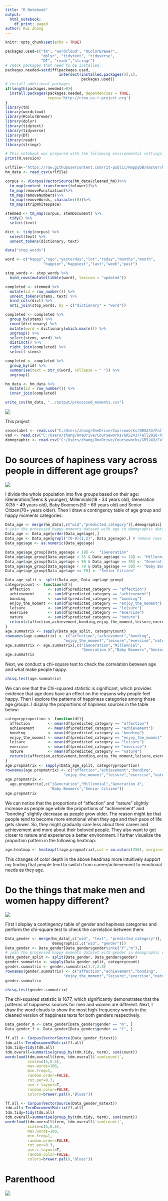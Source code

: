 ```yaml
---
title: "R Notebook"
output:
  html_notebook:
    df_print: paged
author: Rui Zhang
---
```


```r
knitr::opts_chunk$set(echo = TRUE)
```

```r
packages.used=c("tm", "wordcloud", "RColorBrewer", 
                "dplyr", "tidytext", "tidyverse", 
                "DT", "readr","stringr")
# check packages that need to be installed.
packages.needed=setdiff(packages.used, 
                        intersect(installed.packages()[,1], 
                                  packages.used))
# install additional packages
if(length(packages.needed)>0){
  install.packages(packages.needed, dependencies = TRUE,
                   repos='http://cran.us.r-project.org')
}
library(tm)
library(wordcloud)
library(RColorBrewer)
library(dplyr)
library(tidytext)
library(tidyverse)
library(DT)
library(readr)
library(stringr)
```

```r
# This notebook was prepared with the following environmental settings.
print(R.version)
```

```r
urlfile<-'https://raw.githubusercontent.com/rit-public/HappyDB/master/happydb/data/cleaned_hm.csv'
hm_data <- read_csv(urlfile)
```

```r
corpus <- VCorpus(VectorSource(hm_data$cleaned_hm))%>%
  tm_map(content_transformer(tolower))%>%
  tm_map(removePunctuation)%>%
  tm_map(removeNumbers)%>%
  tm_map(removeWords, character(0))%>%
  tm_map(stripWhitespace)
```

```r
stemmed <- tm_map(corpus, stemDocument) %>%
  tidy() %>%
  select(text)
```

```r
dict <- tidy(corpus) %>%
  select(text) %>%
  unnest_tokens(dictionary, text)
```

```r
data("stop_words")

word <- c("happy","ago","yesterday","lot","today","months","month",
                 "happier","happiest","last","week","past")

stop_words <- stop_words %>%
  bind_rows(mutate(tibble(word), lexicon = "updated"))
```

```r
completed <- stemmed %>%
  mutate(id = row_number()) %>%
  unnest_tokens(stems, text) %>%
  bind_cols(dict) %>%
  anti_join(stop_words, by = c("dictionary" = "word"))
```

```r
completed <- completed %>%
  group_by(stems) %>%
  count(dictionary) %>%
  mutate(word = dictionary[which.max(n)]) %>%
  ungroup() %>%
  select(stems, word) %>%
  distinct() %>%
  right_join(completed) %>%
  select(-stems)
```

```r
completed <- completed %>%
  group_by(id) %>%
  summarise(text = str_c(word, collapse = " ")) %>%
  ungroup()
```

```r
hm_data <- hm_data %>%
  mutate(id = row_number()) %>%
  inner_join(completed)
```

```r
write_csv(hm_data, "../output/processed_moments.csv")
```


![](C:\Users\zhang\OneDrive\Courseworks\GR5243\Fall2018-Proj1-rz2394\figs\title.jpeg)

\newline
\newline
\newline

This project

```r
senselabel <- read.csv("C:/Users/zhang/OneDrive/Courseworks/GR5243/Fall2018-Proj1-rz2394/data/senselabel.csv")
vad <- read.csv("C:/Users/zhang/OneDrive/Courseworks/GR5243/Fall2018-Proj1-rz2394/data/vad.csv")
demographic <- read.csv("C:/Users/zhang/OneDrive/Courseworks/GR5243/Fall2018-Proj1-rz2394/data/demographic.csv")
```

# Do sources of hapiness vary across people in different age groups?   
![](C:\Users\zhang\OneDrive\Courseworks\GR5243\Fall2018-Proj1-rz2394\figs\age.jpg)

\newline
\newline
\newline

I divide the whole population into five groups based on their age: iGeneration(Teens & younger), Millennials(18 - 34 years old), Generation X(35 - 49 years old), Baby Boomers(50 - 69 years old) and Senior Citizen(70+ years older). Then I draw a contingency table of age group and happy moments categories:

```r
Data_age <- merge(hm_data[,c("wid","predicted_category")],demographic[,c("wid","age")])
# join the processed happy moments dataset with age in demographic data
Data_age <- Data_age[order(Data_age$age),]
Data_age <- Data_age[grepl("[0-9]{1,2}", Data_age$age),] # remove rows with invalid values
Data_age$age <- as.numeric(Data_age$age)
```

```r
Data_age$age_group[Data_age$age < 18] <-  "iGeneration"
Data_age$age_group[Data_age$age < 35 & Data_age$age >= 18] <- "Millennial"
Data_age$age_group[Data_age$age < 50 & Data_age$age >= 35] <- "Generation X"
Data_age$age_group[Data_age$age < 70 & Data_age$age >= 50] <- "Baby Boomers"
Data_age$age_group[Data_age$age >= 70] <- "Senior Citizen"
```

```r
Data_age_split <- split(Data_age, Data_age$age_group)
categorycount <- function(df){
  affection        <- sum(df$predicted_category == "affection")
  achievement      <- sum(df$predicted_category == "achievement")
  bonding          <- sum(df$predicted_category == "bonding")
  enjoy_the_moment <- sum(df$predicted_category == "enjoy_the_moment")
  leisure          <- sum(df$predicted_category == "leisure")
  exercise         <- sum(df$predicted_category == "exercise")
  nature           <- sum(df$predicted_category == "nature")
  return(c(affection,achievement,bonding,enjoy_the_moment,leisure,exercise,nature))
}
age.summatrix <- sapply(Data_age_split, categorycount)
rownames(age.summatrix) <- c("affection","achievement","bonding",
                          "enjoy_the_moment","leisure","exercise","nature") 
age.summatrix <- age.summatrix[,c("iGeneration","Millennial",
                                  "Generation X","Baby Boomers","Senior Citizen")]
age.summatrix
```

Next, we conduct a chi-square test to check the correlation between age and what make people happy.
```r
chisq.test(age.summatrix)
```

We can see that the Chi-squared statistic is significant, which provides evidence that age does have an effect on the reasons why people feel happy. Then I explore the patterns of happiness categories among those age groups. I display the proportions of hapiness sources in the table below: 

```r
categoryproportion <- function(df){
  affection        <- mean(df$predicted_category == "affection")
  achievement      <- mean(df$predicted_category == "achievement")
  bonding          <- mean(df$predicted_category == "bonding")
  enjoy_the_moment <- mean(df$predicted_category == "enjoy_the_moment")
  leisure          <- mean(df$predicted_category == "leisure")
  exercise         <- mean(df$predicted_category == "exercise")
  nature           <- mean(df$predicted_category == "nature")
  return(c(affection,achievement,bonding,enjoy_the_moment,leisure,exercise,nature))
}
age.propmatrix <- sapply(Data_age_split, categoryproportion)
rownames(age.propmatrix) <- c("affection","achievement","bonding",
                          "enjoy_the_moment","leisure","exercise","nature") 
age.propmatrix <- 
  age.propmatrix[,c("iGeneration","Millennial","Generation X",
                    "Baby Boomers","Senior Citizen")]
age.propmatrix
```

We can notice that the proportions of "affection" and "nature" slightly increase as people age while the proportions of "achievement" and "bonding" slightly decrease as people grow older. The reason might be that people tend to become more emotional when they age and their pace of life gets slower. So, they might gradually care less about their career and achievement and more about their beloved people. They also want to get closer to nature and experience a better environment. I further visualize the proportion pattern in the following heatmap:  

```r
age.heatmap <- heatmap(t(age.propmatrix),col = cm.colors(256), margins=c(10,5))
```

This changes of color depth in the above headmap more intuitively support my finding that people tend to switch from career/achievement to emotional needs as they age.     

# Do the things that make men and women happy different? 
![](C:\Users\zhang\OneDrive\Courseworks\GR5243\Fall2018-Proj1-rz2394\figs\gender.jpg)

\newline
\newline
\newline

First I display a contingency table of gender and hapiness categories and perform the chi-square test to check the correlation between them:
```r
Data_gender <- merge(hm_data[,c("wid", "text", "predicted_category")],
                     demographic[,c("wid", "gender")])
Data_gender <- Data_gender[Data_gender$gender%in%c("f","m"),]
# join the processed happy moments dataset with gender in demographic data
Data_gender_split <- split(Data_gender, Data_gender$gender)
gender.summatrix <- sapply(Data_gender_split, categorycount)
gender.summatrix <- gender.summatrix[1:7,2:3]
rownames(gender.summatrix) <- c("affection","achievement","bonding",
                          "enjoy_the_moment","leisure","exercise","nature") 
gender.summatrix
```

```r
chisq.test(gender.summatrix)
```

The chi-squared statistic is 1677, which significantly demonstrates that the patterns of happiness sources for men and women are different. Next, I draw the word clouds to show the most high-frequency words in the cleaned version of happiness texts for both genders respectively.

```r
Data_gender_m <- Data_gender[Data_gender$gender == "m", ]
Data_gender_f <- Data_gender[Data_gender$gender == "f", ]
```

```r
ff.all <- Corpus(VectorSource(Data_gender_f$text))
tdm.all<-TermDocumentMatrix(ff.all)
tdm.tidy=tidy(tdm.all)
tdm.overall=summarise(group_by(tdm.tidy, term), sum(count))
wordcloud(tdm.overall$term, tdm.overall$`sum(count)`,
          scale=c(5,0.5),
          max.words=100,
          min.freq=1,
          random.order=FALSE,
          rot.per=0.3,
          use.r.layout=T,
          random.color=FALSE,
          colors=brewer.pal(9,"Blues"))
```

```r
ff.all <- Corpus(VectorSource(Data_gender_m$text))
tdm.all<-TermDocumentMatrix(ff.all)
tdm.tidy=tidy(tdm.all)
tdm.overall=summarise(group_by(tdm.tidy, term), sum(count))
wordcloud(tdm.overall$term, tdm.overall$`sum(count)`,
          scale=c(5,0.5),
          max.words=100,
          min.freq=1,
          random.order=FALSE,
          rot.per=0.3,
          use.r.layout=T,
          random.color=FALSE,
          colors=brewer.pal(9,"Blues"))
```



# Parenthood
![](C:\Users\zhang\OneDrive\Courseworks\GR5243\Fall2018-Proj1-rz2394\figs\parenthood.jpg)

\newline
\newline
\newline


